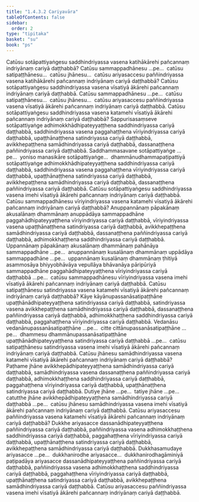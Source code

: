 ```yaml
---
title: "1.4.3.2 Cariyavāra"
tableOfContents: false
sidebar:
  order: 2
type: "tipitaka"
basket: "su"
book: "ps"
---
```



<DynamicBreadcrumb />

<Division number="196" book="ps">

<Paragraph number="1058" book="ps">
Catūsu sotāpattiyaṅgesu saddhindriyassa vasena katihākārehi pañcannaṃ indriyānaṃ cariyā daṭṭhabbā?
</Paragraph>

<Paragraph number="1059" book="ps">
Catūsu sammappadhānesu …pe…  catūsu satipaṭṭhānesu…  catūsu jhānesu…  catūsu ariyasaccesu paññindriyassa vasena katihākārehi pañcannaṃ indriyānaṃ cariyā daṭṭhabbā? Catūsu sotāpattiyaṅgesu saddhindriyassa vasena vīsatiyā ākārehi pañcannaṃ indriyānaṃ cariyā daṭṭhabbā. Catūsu sammappadhānesu …pe…  catūsu satipaṭṭhānesu…  catūsu jhānesu…  catūsu ariyasaccesu paññindriyassa vasena vīsatiyā ākārehi pañcannaṃ indriyānaṃ cariyā daṭṭhabbā.
</Paragraph>

<Paragraph number="1060" book="ps">
Catūsu sotāpattiyaṅgesu saddhindriyassa vasena katamehi vīsatiyā ākārehi pañcannaṃ indriyānaṃ cariyā daṭṭhabbā? Sappurisasaṃseve sotāpattiyaṅge adhimokkhādhipateyyaṭṭhena saddhindriyassa cariyā daṭṭhabbā, saddhindriyassa vasena paggahaṭṭhena vīriyindriyassa cariyā daṭṭhabbā, upaṭṭhānaṭṭhena satindriyassa cariyā daṭṭhabbā, avikkhepaṭṭhena samādhindriyassa cariyā daṭṭhabbā, dassanaṭṭhena paññindriyassa cariyā daṭṭhabbā. Saddhammasavane sotāpattiyaṅge …pe…  yoniso manasikāre sotāpattiyaṅge…  dhammānudhammapaṭipattiyā sotāpattiyaṅge adhimokkhādhipateyyaṭṭhena saddhindriyassa cariyā daṭṭhabbā, saddhindriyassa vasena paggahaṭṭhena vīriyindriyassa cariyā daṭṭhabbā, upaṭṭhānaṭṭhena satindriyassa cariyā daṭṭhabbā, avikkhepaṭṭhena samādhindriyassa cariyā daṭṭhabbā, dassanaṭṭhena paññindriyassa cariyā daṭṭhabbā. Catūsu sotāpattiyaṅgesu saddhindriyassa vasena imehi vīsatiyā ākārehi pañcannaṃ indriyānaṃ cariyā daṭṭhabbā.
</Paragraph>

<Paragraph number="1061" book="ps">
Catūsu sammappadhānesu vīriyindriyassa vasena katamehi vīsatiyā ākārehi pañcannaṃ indriyānaṃ cariyā daṭṭhabbā? Anuppannānaṃ pāpakānaṃ akusalānaṃ dhammānaṃ anuppādāya sammappadhāne paggahādhipateyyaṭṭhena vīriyindriyassa cariyā daṭṭhabbā, vīriyindriyassa vasena upaṭṭhānaṭṭhena satindriyassa cariyā daṭṭhabbā, avikkhepaṭṭhena samādhindriyassa cariyā daṭṭhabbā, dassanaṭṭhena paññindriyassa cariyā daṭṭhabbā, adhimokkhaṭṭhena saddhindriyassa cariyā daṭṭhabbā. Uppannānaṃ pāpakānaṃ akusalānaṃ dhammānaṃ pahānāya sammappadhāne …pe…  anuppannānaṃ kusalānaṃ dhammānaṃ uppādāya sammappadhāne …pe…  uppannānaṃ kusalānaṃ dhammānaṃ ṭhitiyā asammosāya bhiyyobhāvāya vepullāya bhāvanāya pāripūriyā sammappadhāne paggahādhipateyyaṭṭhena vīriyindriyassa cariyā daṭṭhabbā …pe…  catūsu sammappadhānesu vīriyindriyassa vasena imehi vīsatiyā ākārehi pañcannaṃ indriyānaṃ cariyā daṭṭhabbā.
</Paragraph>

<Paragraph number="1062" book="ps">
Catūsu satipaṭṭhānesu satindriyassa vasena katamehi vīsatiyā ākārehi pañcannaṃ indriyānaṃ cariyā daṭṭhabbā? Kāye kāyānupassanāsatipaṭṭhāne upaṭṭhānādhipateyyaṭṭhena satindriyassa cariyā daṭṭhabbā, satindriyassa vasena avikkhepaṭṭhena samādhindriyassa cariyā daṭṭhabbā, dassanaṭṭhena paññindriyassa cariyā daṭṭhabbā, adhimokkhaṭṭhena saddhindriyassa cariyā daṭṭhabbā, paggahaṭṭhena vīriyindriyassa cariyā daṭṭhabbā. Vedanāsu vedanānupassanāsatipaṭṭhāne …pe…  citte cittānupassanāsatipaṭṭhāne …pe…  dhammesu dhammānupassanāsatipaṭṭhāne upaṭṭhānādhipateyyaṭṭhena satindriyassa cariyā daṭṭhabbā …pe…  catūsu satipaṭṭhānesu satindriyassa vasena imehi vīsatiyā ākārehi pañcannaṃ indriyānaṃ cariyā daṭṭhabbā.
</Paragraph>

<Paragraph number="1063" book="ps">
Catūsu jhānesu samādhindriyassa vasena katamehi vīsatiyā ākārehi pañcannaṃ indriyānaṃ cariyā daṭṭhabbā? Paṭhame jhāne avikkhepādhipateyyaṭṭhena samādhindriyassa cariyā daṭṭhabbā, samādhindriyassa vasena dassanaṭṭhena paññindriyassa cariyā daṭṭhabbā, adhimokkhaṭṭhena saddhindriyassa cariyā daṭṭhabbā, paggahaṭṭhena vīriyindriyassa cariyā daṭṭhabbā, upaṭṭhānaṭṭhena satindriyassa cariyā daṭṭhabbā. Dutiye jhāne …pe…  tatiye jhāne …pe…  catutthe jhāne avikkhepādhipateyyaṭṭhena samādhindriyassa cariyā daṭṭhabbā …pe…  catūsu jhānesu samādhindriyassa vasena imehi vīsatiyā ākārehi pañcannaṃ indriyānaṃ cariyā daṭṭhabbā.
</Paragraph>

<Paragraph number="1064" book="ps">
Catūsu ariyasaccesu paññindriyassa vasena katamehi vīsatiyā ākārehi pañcannaṃ indriyānaṃ cariyā daṭṭhabbā? Dukkhe ariyasacce dassanādhipateyyaṭṭhena paññindriyassa cariyā daṭṭhabbā, paññindriyassa vasena adhimokkhaṭṭhena saddhindriyassa cariyā daṭṭhabbā, paggahaṭṭhena vīriyindriyassa cariyā daṭṭhabbā, upaṭṭhānaṭṭhena satindriyassa cariyā daṭṭhabbā, avikkhepaṭṭhena samādhindriyassa cariyā daṭṭhabbā. Dukkhasamudaye ariyasacce …pe…  dukkhanirodhe ariyasacce…  dukkhanirodhagāminiyā paṭipadāya ariyasacce dassanādhipateyyaṭṭhena paññindriyassa cariyā daṭṭhabbā, paññindriyassa vasena adhimokkhaṭṭhena saddhindriyassa cariyā daṭṭhabbā, paggahaṭṭhena vīriyindriyassa cariyā daṭṭhabbā, upaṭṭhānaṭṭhena satindriyassa cariyā daṭṭhabbā, avikkhepaṭṭhena samādhindriyassa cariyā daṭṭhabbā. Catūsu ariyasaccesu paññindriyassa vasena imehi vīsatiyā ākārehi pañcannaṃ indriyānaṃ cariyā daṭṭhabbā.
</Paragraph>
</Division>